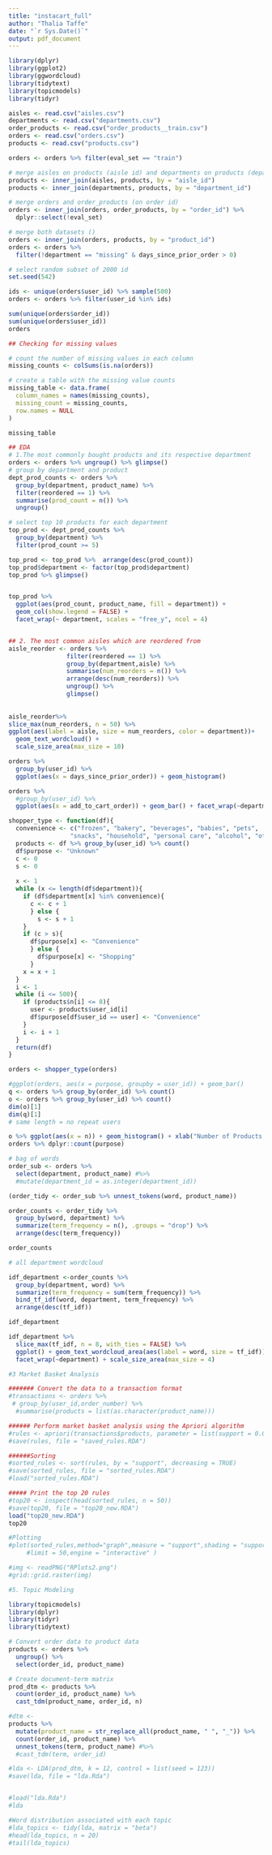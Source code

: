 ```yaml
---
title: "instacart_full"
author: "Thalia Taffe"
date: "`r Sys.Date()`"
output: pdf_document
---
```


```r
library(dplyr)
library(ggplot2)
library(ggwordcloud)
library(tidytext)
library(topicmodels)
library(tidyr)

aisles <- read.csv("aisles.csv")
departments <- read.csv("departments.csv")
order_products <- read.csv("order_products__train.csv")
orders <- read.csv("orders.csv")
products <- read.csv("products.csv")
```

```r
orders <- orders %>% filter(eval_set == "train")

# merge aisles on products (aisle id) and departments on products (department id)
products <- inner_join(aisles, products, by = "aisle_id")
products <- inner_join(departments, products, by = "department_id")

# merge orders and order_products (on order id)
orders <- inner_join(orders, order_products, by = "order_id") %>%
  dplyr::select(!eval_set)

# merge both datasets ()
orders <- inner_join(orders, products, by = "product_id")
orders <- orders %>% 
  filter(!department == "missing" & days_since_prior_order > 0)
```


```r
# select random subset of 2000 id
set.seed(542)

ids <- unique(orders$user_id) %>% sample(500)
orders <- orders %>% filter(user_id %in% ids)

sum(unique(orders$order_id))
sum(unique(orders$user_id))
orders
```


```r
## Checking for missing values

# count the number of missing values in each column
missing_counts <- colSums(is.na(orders))

# create a table with the missing value counts
missing_table <- data.frame(
  column_names = names(missing_counts),
  missing_count = missing_counts,
  row.names = NULL
)

missing_table
```

```r
## EDA
# 1.The most commonly bought products and its respective department 
orders <- orders %>% ungroup() %>% glimpse()
# group by department and product
dept_prod_counts <- orders %>%
  group_by(department, product_name) %>%
  filter(reordered == 1) %>%
  summarise(prod_count = n()) %>%
  ungroup()

# select top 10 products for each department
top_prod <- dept_prod_counts %>%
  group_by(department) %>%
  filter(prod_count >= 5) 

top_prod <- top_prod %>%  arrange(desc(prod_count)) 
top_prod$department <- factor(top_prod$department)
top_prod %>% glimpse()


top_prod %>%
  ggplot(aes(prod_count, product_name, fill = department)) +
  geom_col(show.legend = FALSE) +
  facet_wrap(~ department, scales = "free_y", ncol = 4) 


## 2. The most common aisles which are reordered from
aisle_reorder <- orders %>%
                filter(reordered == 1) %>%
                group_by(department,aisle) %>% 
                summarise(num_reorders = n()) %>% 
                arrange(desc(num_reorders)) %>%
                ungroup() %>%
                glimpse()
                
        
aisle_reorder%>%
slice_max(num_reorders, n = 50) %>%
ggplot(aes(label = aisle, size = num_reorders, color = department))+
  geom_text_wordcloud() +
  scale_size_area(max_size = 10)
```


```r
orders %>% 
  group_by(user_id) %>% 
  ggplot(aes(x = days_since_prior_order)) + geom_histogram()
```

```r
orders %>% 
  #group_by(user_id) %>% 
  ggplot(aes(x = add_to_cart_order)) + geom_bar() + facet_wrap(~department)
```


```r
shopper_type <- function(df){
  convenience <- c("frozen", "bakery", "beverages", "babies", "pets", 
                 "snacks", "household", "personal care", "alcohol", "other")
  products <- df %>% group_by(user_id) %>% count()
  df$purpose <- "Unknown"
  c <- 0
  s <- 0
  
  x <- 1
  while (x <= length(df$department)){
    if (df$department[x] %in% convenience){
      c <- c + 1
      } else {
        s <- s + 1
    }
    if (c > s){
      df$purpose[x] <- "Convenience"
      } else {
        df$purpose[x] <- "Shopping"
      }
    x = x + 1
  }
  i <- 1
  while (i <= 500){
    if (products$n[i] <= 8){
      user <- products$user_id[i]
      df$purpose[df$user_id == user] <- "Convenience"
    }
    i <- i + 1
  }
  return(df)
}

orders <- shopper_type(orders)
```


```r
#ggplot(orders, aes(x = purpose, groupby = user_id)) + geom_bar()
q <- orders %>% group_by(order_id) %>% count()
o <- orders %>% group_by(user_id) %>% count() 
dim(o)[1]
dim(q)[1]
# same length = no repeat users

o %>% ggplot(aes(x = n)) + geom_histogram() + xlab("Number of Products in Order")
orders %>% dplyr::count(purpose)
```

```r
# bag of words
order_sub <- orders %>% 
  select(department, product_name) #%>% 
  #mutate(department_id = as.integer(department_id))

(order_tidy <- order_sub %>% unnest_tokens(word, product_name))

order_counts <- order_tidy %>% 
  group_by(word, department) %>%
  summarize(term_frequency = n(), .groups = "drop") %>%
  arrange(desc(term_frequency))

order_counts
```


```r
# all department wordcloud

idf_department <-order_counts %>% 
  group_by(department, word) %>%
  summarize(term_frequency = sum(term_frequency)) %>%
  bind_tf_idf(word, department, term_frequency) %>% 
  arrange(desc(tf_idf))

idf_department

idf_department %>% 
  slice_max(tf_idf, n = 8, with_ties = FALSE) %>%
  ggplot() + geom_text_wordcloud_area(aes(label = word, size = tf_idf)) +
  facet_wrap(~department) + scale_size_area(max_size = 4) 
```


```r
#3 Market Basket Analysis

####### Convert the data to a transaction format
#transactions <- orders %>%
 # group_by(user_id,order_number) %>%
  #summarise(products = list(as.character(product_name)))

###### Perform market basket analysis using the Apriori algorithm
#rules <- apriori(transactions$products, parameter = list(support = 0.001, confidence = 0.8, maxlen = 3))
#save(rules, file = "saved_rules.RDA")

######Sorting
#sorted_rules <- sort(rules, by = "support", decreasing = TRUE)
#save(sorted_rules, file = "sorted_rules.RDA")
#load("sorted_rules.RDA")

##### Print the top 20 rules
#top20 <- inspect(head(sorted_rules, n = 50))
#save(top20, file = "top20_new.RDA")
load("top20_new.RDA")
top20

#Plotting
#plot(sorted_rules,method="graph",measure = "support",shading = "support",
     #limit = 50,engine = "interactive" )

#img <- readPNG("RPlots2.png")
#grid::grid.raster(img)
```


```r
#5. Topic Modeling

library(topicmodels)
library(dplyr)
library(tidyr)
library(tidytext)

# Convert order data to product data
products <- orders %>%
  ungroup() %>%
  select(order_id, product_name) 

# Create document-term matrix
prod_dtm <- products %>%
  count(order_id, product_name) %>%
  cast_tdm(product_name, order_id, n)

#dtm <- 
products %>%
  mutate(product_name = str_replace_all(product_name, " ", "_")) %>%
  count(order_id, product_name) %>%
  unnest_tokens(term, product_name) #%>%
  #cast_tdm(term, order_id)

#lda <- LDA(prod_dtm, k = 12, control = list(seed = 123))
#save(lda, file = "lda.Rda")


#load("lda.Rda")
#lda

#Word distribution associated with each topic
#lda_topics <- tidy(lda, matrix = "beta")
#head(lda_topics, n = 20)
#tail(lda_topics)
```




